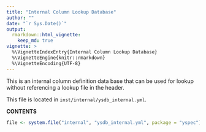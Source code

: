 ```yaml
---
title: "Internal Column Lookup Database"
author: ""
date: "`r Sys.Date()`"
output: 
  rmarkdown::html_vignette: 
    keep_md: true
vignette: >
  %\VignetteIndexEntry{Internal Column Lookup Database}
  %\VignetteEngine{knitr::rmarkdown}
  %\VignetteEncoding{UTF-8}
---
```



This is an internal column definition data base that can be used for lookup
without referencing a lookup file in the header.

This file is located in `inst/internal/ysdb_internal.yml`.

__CONTENTS__


```r
file <- system.file("internal", "ysdb_internal.yml", package = "yspec")
```


```txt

```


